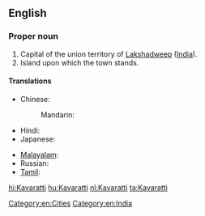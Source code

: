 ==English==
{{wikipedia}}

===Proper noun===
{{en-proper noun}}

# Capital of the union territory of [[Lakshadweep]] ([[India]]).
# Island upon which the town stands.

====Translations====
{{trans-top|capital of Lakshadweep, India}}
* Chinese:
*: Mandarin: {{t|cmn|卡瓦拉蒂|tr=Kǎwǎlādì|sc=Hani}}
* Hindi: {{t|hi|कवरत्ती|tr=kavarattī|xs=Hindi}}
* Japanese: {{t|ja|カバラティ|tr=Kabarati}}
{{trans-mid}}
* [[Malayalam]]: {{t|ml|കവരത്തി|sc=Mlym|xs=Malayalam}}
* Russian: {{t|ru|Каваратти|m|tr=Kavarátti}}
* [[Tamil]]: {{t|ta|கவரத்தி|xs=Tamil}}
{{trans-bottom}}

[[Category:en:Cities]]
[[Category:en:India]]

[[hi:Kavaratti]]
[[hu:Kavaratti]]
[[nl:Kavaratti]]
[[ta:Kavaratti]]